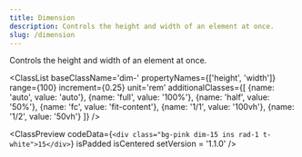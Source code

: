 ```yaml
---
title: Dimension
description: Controls the height and width of an element at once.
slug: /dimension
---
```



Controls the height and width of an element at once.

<ClassList 
  baseClassName='dim-' 
  propertyNames={['height', 'width']} 
  range={100} 
  increment={0.25} 
  unit='rem' 
  additionalClasses={[
    {name: 'auto', value: 'auto'},
    {name: 'full', value: '100%'},
    {name: 'half', value: '50%'},
    {name: 'fc', value: 'fit-content'},
    {name: '1/1', value: '100vh'},
    {name: '1/2', value: '50vh'}
  ]} 
/>

<ClassPreview
  codeData={`<div class="bg-pink dim-15 ins rad-1 t-white">15</div>`}
  isPadded
  isCentered
  setVersion = '1.1.0'
/>